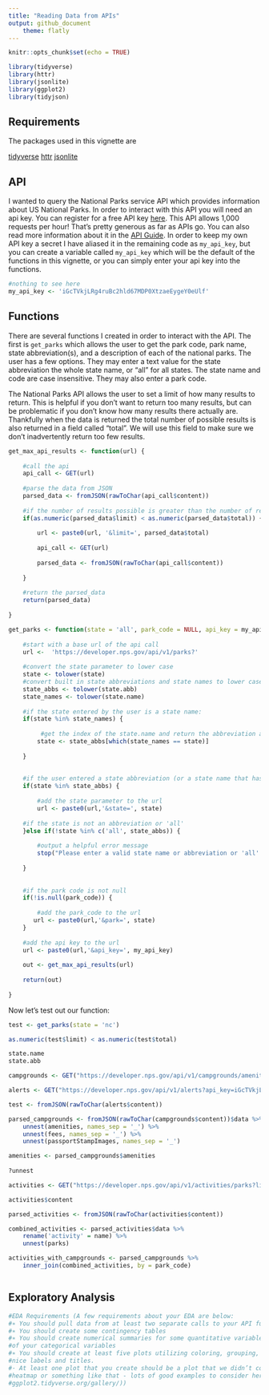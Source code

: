 ```yaml
---
title: "Reading Data from APIs"
output: github_document
    theme: flatly
---
```


```r
knitr::opts_chunk$set(echo = TRUE)

library(tidyverse)
library(httr)
library(jsonlite)
library(ggplot2)
library(tidyjson)

```

## Requirements

The packages used in this vignette are 

[tidyverse](https://www.tidyverse.org/)
[httr](https://httr2.r-lib.org/)
[jsonlite](https://cran.r-project.org/package=jsonlite)

## API

I wanted to query the National Parks service API which provides information about US National Parks. In order to interact with this API you will need an api key. You can register for a free API key [here](https://www.nps.gov/subjects/developer/get-started.htm). This API allows 1,000 requests per hour! That's pretty generous as far as APIs go. You can also read more information about it in the [API Guide](https://www.nps.gov/subjects/developer/guides.htm). In order to keep my own API key a secret I have aliased it in the remaining code as `my_api_key`, but you can create a variable called `my_api_key` which will be the default of the functions in this vignette, or you can simply enter your api key into the functions.  


```r

#nothing to see here
my_api_key <- 'iGcTVkjLRg4ruBc2hld67MDP0XtzaeEygeY0eUlf'

```


## Functions

There are several functions I created in order to interact with the API. The first is `get_parks` which allows the user to get the park code, park name, state abbreviation(s), and a description of each of the national parks. The user has a few options. They may enter a text value for the state abbreviation the whole state name, or "all" for all states. The state name and code are case insensitive. They may also enter a park code. 

The National Parks API allows the user to set a limit of how many results to return. This is helpful if you don't want to return too many results, but can be problematic if you don't know how many results there actually are. Thankfully when the data is returned the total number of possible results is also returned in a field called "total". We will use this field to make sure we don't inadvertently return too few results. 

```r

get_max_api_results <- function(url) {
    
    #call the api
    api_call <- GET(url)
    
    #parse the data from JSON
    parsed_data <- fromJSON(rawToChar(api_call$content))
    
    #if the number of results possible is greater than the number of results returned, call the api again with the max possible results
    if(as.numeric(parsed_data$limit) < as.numeric(parsed_data$total)) {
        
        url <- paste0(url, '&limit=', parsed_data$total)
        
        api_call <- GET(url)
        
        parsed_data <- fromJSON(rawToChar(api_call$content))
    
    }
    
    #return the parsed_data
    return(parsed_data)
    
}

```



```r

get_parks <- function(state = 'all', park_code = NULL, api_key = my_api_key) { 
    
    #start with a base url of the api call
    url <-  'https://developer.nps.gov/api/v1/parks?'
    
    #convert the state parameter to lower case
    state <- tolower(state)
    #convert built in state abbreviations and state names to lower case
    state_abbs <- tolower(state.abb)
    state_names <- tolower(state.name)
    
    #if the state entered by the user is a state name:
    if(state %in% state_names) {
        
         #get the index of the state.name and return the abbreviation at that index
        state <- state_abbs[which(state_names == state)]
        
    }
    
    
    #if the user entered a state abbreviation (or a state name that has been converted to an abbreviation)
    if(state %in% state_abbs) {
        
        #add the state parameter to the url
        url <- paste0(url,'&state=', state)
        
    #if the state is not an abbreviation or 'all'
    }else if(!state %in% c('all', state_abbs)) {
        
        #output a helpful error message
        stop("Please enter a valid state name or abbreviation or 'all' to query all states")
        
    }
    
    
    #if the park code is not null
    if(!is.null(park_code)) {
        
        #add the park_code to the url
       url <- paste0(url,'&park=', state) 
    }
    
    #add the api key to the url
    url <- paste0(url,'&api_key=', my_api_key)
   
    out <- get_max_api_results(url)
    
    return(out)
    
}

```

Now let's test out our function:

```r

test <- get_parks(state = 'nc')

as.numeric(test$limit) < as.numeric(test$total)

```




```r
state.name
state.abb

campgrounds <- GET("https://developer.nps.gov/api/v1/campgrounds/amenities?limit=1000&api_key=iGcTVkjLRg4ruBc2hld67MDP0XtzaeEygeY0eUlf")

alerts <- GET("https://developer.nps.gov/api/v1/alerts?api_key=iGcTVkjLRg4ruBc2hld67MDP0XtzaeEygeY0eUlf")

test <- fromJSON(rawToChar(alerts$content))

parsed_campgrounds <- fromJSON(rawToChar(campgrounds$content))$data %>%
    unnest(amenities, names_sep = '_') %>%
    unnest(fees, names_sep = '_') %>%
    unnest(passportStampImages, names_sep = '_')

amenities <- parsed_campgrounds$amenities
    
?unnest    

activities <- GET("https://developer.nps.gov/api/v1/activities/parks?limit=100&api_key=iGcTVkjLRg4ruBc2hld67MDP0XtzaeEygeY0eUlf")

activities$content

parsed_activities <- fromJSON(rawToChar(activities$content))

combined_activities <- parsed_activities$data %>%
    rename('activity' = name) %>%
    unnest(parks)

activities_with_campgrounds <- parsed_campgrounds %>%
    inner_join(combined_activities, by = park_code)



```


## Exploratory Analysis

```r
#EDA Requirements (A few requirements about your EDA are below:
#∗ You should pull data from at least two separate calls to your API functions
#∗ You should create some contingency tables
#∗ You should create numerical summaries for some quantitative variables at each setting of some
#of your categorical variables
#∗ You should create at least five plots utilizing coloring, grouping, etc. All plots should have
#nice labels and titles.
#· At least one plot that you create should be a plot that we didn’t cover in class (say a
#heatmap or something like that - lots of good examples to consider here https://exts.
#ggplot2.tidyverse.org/gallery/))


```

